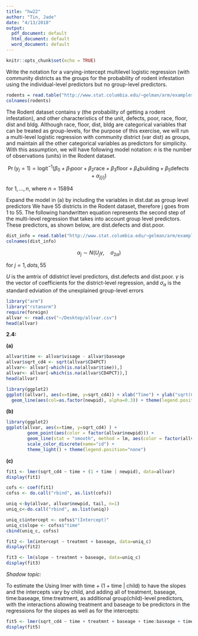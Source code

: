 ```yaml
---
title: "hw22"
author: "Tin, Jade"
date: "4/13/2018"
output:
  pdf_document: default
  html_document: default
  word_document: default
---
```


```r
knitr::opts_chunk$set(echo = TRUE)
```


\textbf{2.1}

\textbf{(a)}

Write the notation for a varying-intercept multilevel logistic regression (with community districts as the groups for the probability of rodent infestation using the individual-level predictors but no group-level predictors.
```r
rodents = read.table("http://www.stat.columbia.edu/~gelman/arm/examples/rodents/apt.dat")
colnames(rodents)
```
The Rodent dataset contains y (the probability of getting a rodent infestation), and other characteristics of the unit, defects, poor, race, floor, dist and bldg. Although race, floor, dist, bldg are categorical variables that can be treated as group-levels, for the purpose of this exercise, we will run a multi-level logistic regression with community district (var dist) as groups, and maintain all the other categorical variables as predictors for simplicity. 
With this assumption, we will have following model notation: 
$n$ is the number of observations (units) in the Rodent dataset. 

$$ \Pr (y_j = 1) = \text{logit}^{-1} \left(\beta_{0} + \beta_{1}\text{poor} + \beta_{2} \text{race} + \beta_{3} \text{floor} + \beta_{4} \text{building} + \beta_{5} \text{defects} +  \alpha_{j[i]} \right)$$ 


for $1, \dots, n$, where $n = 15894$


\textbf{(b)}

Expand the model in (a) by including the variables in dist.dat as group level predictors 
We have 55 districts in the Rodent dataset, therefore j goes from 1 to 55. The following handwritten equation represents the second step of the multi-level regression that takes into account group level predictors. These predictors, as shown below, are dist.defects and dist.poor. 
```r
dist_info = read.table("http://www.stat.columbia.edu/~gelman/arm/examples/rodents/dist.dat")
colnames(dist_info)
```


$$ \alpha_{j} \sim N \left( U_{j} \gamma , \quad \sigma_{2 \alpha} \right) $$

for $j = 1, dots, 55$

$U$ is the amtrix of ddistrict level predictors, dist.defects and dist.poor. $\gamma$ is the vector of coefficients for the district-level regression, andd $\sigma_\alpha$ is the standard edviation of the unexplained group-level errors




```r
library("arm")
library("rstanarm")
require(foreign)
allvar <- read.csv("~/Desktop/allvar.csv")
head(allvar)
```

$\textbf{2.4:}$

$\textbf{(a)}$
```r

allvar$time <- allvar$visage - allvar$baseage
allvar$sqrt_cd4 <- sqrt(allvar$CD4PCT)
allvar<- allvar[-which(is.na(allvar$time)),]
allvar<- allvar[-which(is.na(allvar$CD4PCT)),]
head(allvar)
```


```r
library(ggplot2)
ggplot((allvar), aes(x=time, y=sqrt_cd4)) + xlab("Time") + ylab("sqrt(CD4 Percentage)") +
  geom_line(aes(col=as.factor(newpid), alpha=0.3)) + theme(legend.position="none") + theme_light() + theme(legend.position="none")
```


$\textbf{(b)}$

```r
library(ggplot2)
ggplot(allvar, aes(x=time, y=sqrt_cd4) ) + 
        geom_point(aes(color = factor(allvar$newpid))) +
        geom_line(stat = "smooth", method = lm, aes(color = factor(allvar$newpid)), se = FALSE, alpha = 0.3) +
        scale_color_discrete(name="id") + 
        theme_light() + theme(legend.position="none")
```



$\textbf{(c)}$

```r
fit1 <- lmer(sqrt_cd4 ~ time + (1 + time | newpid), data=allvar)
display(fit1)
```

```r
cofs <- coef(fit1)
cofss <- do.call("rbind", as.list(cofs))

uniq <-by(allvar, allvar$newpid, tail, n=1)
uniq_c<-do.call("rbind", as.list(uniq))

```

```r
uniq_c$intercept <- cofss$"(Intercept)"
uniq_c$slope <- cofss$"time"
cbind(uniq_c, cofss)
```

```r
fit2 <- lm(intercept ~ treatmnt + baseage, data=uniq_c)
display(fit2)

fit3 <- lm(slope ~ treatmnt + baseage, data=uniq_c)
display(fit3)
```


$\textit{Shadow topic:}$

To estimate the 
Using lmer with time + (1 + time | child) to have the slopes and the intercepts vary by child, and adding all of treatment, baseage, time:baseage, time:treatment, as additional group(child)-level predictors, with the interactions allowing treatment and baseage to be predictors in the regressions for the slopes as well as for the intercepts:


```r
fit5 <- lmer(sqrt_cd4 ~ time + treatmnt + baseage + time:baseage + time:treatmnt + (1 + time | newpid), data=allvar)
display(fit5)
```


